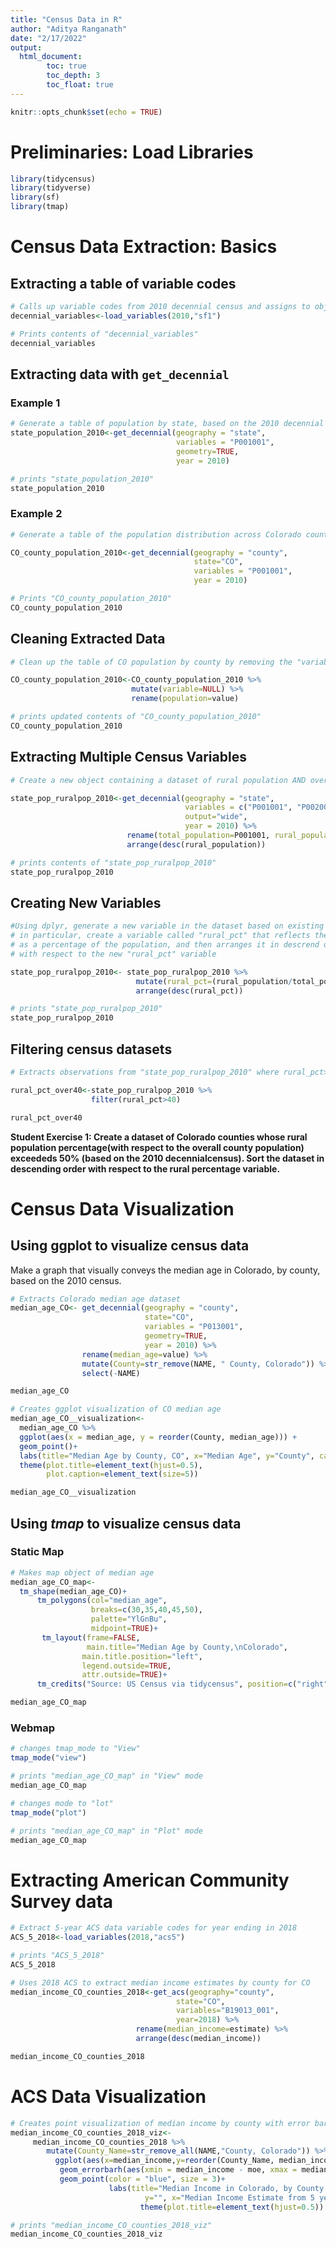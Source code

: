 ```yaml
---
title: "Census Data in R"
author: "Aditya Ranganath"
date: "2/17/2022"
output:
  html_document:
        toc: true
        toc_depth: 3
        toc_float: true
---
```


```r
knitr::opts_chunk$set(echo = TRUE)
```

# Preliminaries: Load Libraries

```r
library(tidycensus)
library(tidyverse)
library(sf)
library(tmap)
```

# Census Data Extraction: Basics

## Extracting a table of variable codes

```r
# Calls up variable codes from 2010 decennial census and assigns to object named "decennial_variables"
decennial_variables<-load_variables(2010,"sf1")
```

```r
# Prints contents of "decennial_variables"
decennial_variables
```

## Extracting data with ```get_decennial``` 

### Example 1

```r
# Generate a table of population by state, based on the 2010 decennial census
state_population_2010<-get_decennial(geography = "state", 
                                     variables = "P001001", 
                                     geometry=TRUE,
                                     year = 2010)
```

```r
# prints "state_population_2010"
state_population_2010
```

### Example 2

```r
# Generate a table of the population distribution across Colorado counties in the year 2010, based on the 2010 decennial census

CO_county_population_2010<-get_decennial(geography = "county", 
                                         state="CO",
                                         variables = "P001001", 
                                         year = 2010)
```

```r
# Prints "CO_county_population_2010"
CO_county_population_2010
```

## Cleaning Extracted Data

```r
# Clean up the table of CO population by county by removing the "variable" column, and renaming the "value" column as "Population", which we can do using the tidyverse's "dplyr" package

CO_county_population_2010<-CO_county_population_2010 %>% 
                           mutate(variable=NULL) %>% 
                           rename(population=value)

```

```r
# prints updated contents of "CO_county_population_2010"
CO_county_population_2010
```

## Extracting Multiple Census Variables

```r
# Create a new object containing a dataset of rural population AND overall population by state,based on the 2010 decennial. Also, renames the variables, and arrange the dataset in descending order with respect to the rural population

state_pop_ruralpop_2010<-get_decennial(geography = "state", 
                                       variables = c("P001001", "P002005"),
                                       output="wide",
                                       year = 2010) %>% 
                          rename(total_population=P001001, rural_population=P002005) %>% 
                          arrange(desc(rural_population))
```


```r
# prints contents of "state_pop_ruralpop_2010"
state_pop_ruralpop_2010
```

## Creating New Variables

```r
#Using dplyr, generate a new variable in the dataset based on existing variables; 
# in particular, create a variable called "rural_pct" that reflects the rural population 
# as a percentage of the population, and then arranges it in descrend order
# with respect to the new "rural_pct" variable

state_pop_ruralpop_2010<- state_pop_ruralpop_2010 %>% 
                            mutate(rural_pct=(rural_population/total_population)*100) %>% 
                            arrange(desc(rural_pct))

```

```r
# prints "state_pop_ruralpop_2010"
state_pop_ruralpop_2010
```

## Filtering census datasets

```r
# Extracts observations from "state_pop_ruralpop_2010" where rural_pct>40 and assigns to a new object named "rural_pct_over40"

rural_pct_over40<-state_pop_ruralpop_2010 %>%
                  filter(rural_pct>40)
```

```r
rural_pct_over40
```

**Student Exercise 1: Create a dataset of Colorado counties whose rural population percentage(with respect to the overall county population) exceededs 50% (based on the 2010 decennialcensus). Sort the dataset in descending order with respect to the rural percentage variable.**

# Census Data Visualization

## Using ggplot to visualize census data

Make a graph that visually conveys the median age in Colorado, by county, based on the 2010 census.

```r
# Extracts Colorado median age dataset
median_age_CO<- get_decennial(geography = "county",
                              state="CO",
                              variables = "P013001", 
                              geometry=TRUE,
                              year = 2010) %>% 
                rename(median_age=value) %>% 
                mutate(County=str_remove(NAME, " County, Colorado")) %>% 
                select(-NAME)
```


```r
median_age_CO
```

```r
# Creates ggplot visualization of CO median age
median_age_CO__visualization<-
  median_age_CO %>%
  ggplot(aes(x = median_age, y = reorder(County, median_age))) + 
  geom_point()+
  labs(title="Median Age by County, CO", x="Median Age", y="County", caption="Source: United States census accessed via tidycensus")+
  theme(plot.title=element_text(hjust=0.5),
        plot.caption=element_text(size=5))
```


```r
median_age_CO__visualization
```

## Using *tmap* to visualize census data

### Static Map

```r
# Makes map object of median age
median_age_CO_map<-
  tm_shape(median_age_CO)+
      tm_polygons(col="median_age",
                  breaks=c(30,35,40,45,50),
                  palette="YlGnBu", 
                  midpoint=TRUE)+
       tm_layout(frame=FALSE, 
                 main.title="Median Age by County,\nColorado",  
                main.title.position="left", 
                legend.outside=TRUE,
                attr.outside=TRUE)+
      tm_credits("Source: US Census via tidycensus", position=c("right", "bottom"))
```

```r
median_age_CO_map
```

### Webmap 

```r
# changes tmap_mode to "View"
tmap_mode("view")
```

```r
# prints "median_age_CO_map" in "View" mode
median_age_CO_map
```

```r
# changes mode to "lot"
tmap_mode("plot")
```

```r
# prints "median_age_CO_map" in "Plot" mode
median_age_CO_map
```

# Extracting American Community Survey data

```r
# Extract 5-year ACS data variable codes for year ending in 2018
ACS_5_2018<-load_variables(2018,"acs5")
```

```r
# prints "ACS_5_2018"
ACS_5_2018
```

```r
# Uses 2018 ACS to extract median income estimates by county for CO
median_income_CO_counties_2018<-get_acs(geography="county",
                                     state="CO",
                                     variables="B19013_001",
                                     year=2018) %>% 
                            rename(median_income=estimate) %>% 
                            arrange(desc(median_income))
```


```r
median_income_CO_counties_2018
```


# ACS Data Visualization

```r
# Creates point visualization of median income by county with error bars
median_income_CO_counties_2018_viz<-
     median_income_CO_counties_2018 %>% 
        mutate(County_Name=str_remove_all(NAME,"County, Colorado")) %>% 
          ggplot(aes(x=median_income,y=reorder(County_Name, median_income)))+
           geom_errorbarh(aes(xmin = median_income - moe, xmax = median_income + moe)) +
           geom_point(color = "blue", size = 3)+
                      labs(title="Median Income in Colorado, by County (2018)",
                              y="", x="Median Income Estimate from 5 year ACS\n(Bars indicate margin of error)")+
                             theme(plot.title=element_text(hjust=0.5))
```


```r
# prints "median_income_CO_counties_2018_viz"
median_income_CO_counties_2018_viz
```







